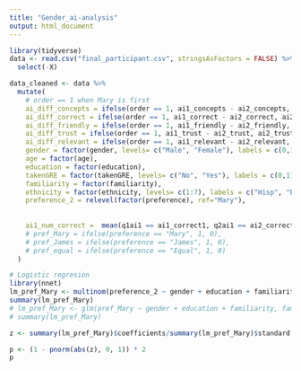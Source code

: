```yaml
---
title: "Gender_ai-analysis"
output: html_document
---
```


```r
library(tidyverse)
data <- read.csv("final_participant.csv", stringsAsFactors = FALSE) %>% 
  select(-X)
```

```r
data_cleaned <- data %>% 
  mutate(
    # order == 1 when Mary is first
    ai_diff_concepts = ifelse(order == 1, ai1_concepts - ai2_concepts, ai2_concepts - ai1_concepts),
    ai_diff_correct = ifelse(order == 1, ai1_correct - ai2_correct, ai2_correct - ai1_correct),
    ai_diff_friendly = ifelse(order == 1, ai1_friendly - ai2_friendly, ai2_friendly - ai1_friendly),
    ai_diff_trust = ifelse(order == 1, ai1_trust - ai2_trust, ai2_trust - ai1_trust),
    ai_diff_relevant = ifelse(order == 1, ai1_relevant - ai2_relevant, ai2_relevant - ai1_relevant),
    gender = factor(gender, levels= c("Male", "Female"), labels = c(0,1)),
    age = factor(age),
    education = factor(education),
    takenGRE = factor(takenGRE, levels= c("No", "Yes"), labels = c(0,1)),
    familiarity = factor(familiarity),
    ethnicity = factor(ethnicity, levels= c(1:7), labels = c("Hisp", "Black", "White", "Native", "Asian", "PI", "Others")),
    preference_2 = relevel(factor(preference), ref="Mary"),
    
    
    ai1_num_correct =  mean(q1ai1 == ai1_correct1, q2ai1 == ai2_correct2)#number of correct answers from ai 1
    # pref_Mary = ifelse(preference == "Mary", 1, 0),
    # pref_James = ifelse(preference == "James", 1, 0),
    # pref_equal = ifelse(preference == "Equal", 1, 0)
  )
```

```r
# Logistic regresion
library(nnet)
lm_pref_Mary <- multinom(preference_2 ~ gender + education + familiarity, data = data_cleaned)
summary(lm_pref_Mary)
# lm_pref_Mary <- glm(pref_Mary ~ gender + education + familiarity, family=binomial(link='logit'), data = data_cleaned)
# summary(lm_pref_Mary)
```

```r
z <- summary(lm_pref_Mary)$coefficients/summary(lm_pref_Mary)$standard.errors

p <- (1 - pnorm(abs(z), 0, 1)) * 2
p
```

```r

```


